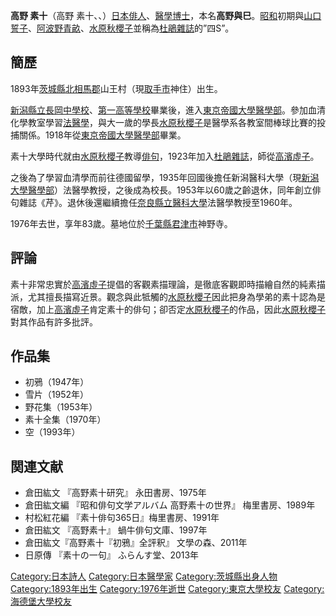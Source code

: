 {{Japanese|japanese=高野 素十|kana=たかの すじゅう|romaji=Takano Suhjyuu}}
{{Japanese|japanese=高野 与巳|kana=たかの よしみ|romaji= Takano Yoshimi}}
'''高野 素十'''（高野 素十、、{{bd|1893年|3月3日|1976年|10月4日|}}）[[日本|日本]][[俳人|俳人]]、[[醫學博士|醫學博士]]，本名'''高野與巳'''。[[昭和|昭和]]初期與[[山口誓子|山口誓子]]、[[阿波野青畝|阿波野青畝]]、[[水原秋櫻子|水原秋櫻子]]並稱為[[杜鵑雜誌|杜鵑雜誌]]的”四S”。

==簡歷==
1893年[[茨城縣|茨城縣]][[北相馬郡|北相馬郡]]山王村（現[[取手市|取手市]]神住）出生。

[[新潟縣立長岡高等學校|新潟縣立長岡中學校]]、[[舊制第一高等學校_(日本)|第一高等學校]]畢業後，進入[[東京帝國大學|東京帝國大學]][[醫學系|醫學部]]。參加血清化學教室學習[[法醫學|法醫學]]，與大一歲的學長[[水原秋櫻子|水原秋櫻子]]是醫學系各教室間棒球比賽的投捕關係。1918年從[[東京帝國大學|東京帝國大學]][[醫學系|醫學部]]畢業。

素十大學時代就由[[水原秋櫻子|水原秋櫻子]]教導[[俳句|俳句]]，1923年加入[[杜鵑雜誌|杜鵑雜誌]]，師從[[高濱虛子|高濱虛子]]。

之後為了學習血清學而前往德國留學，1935年回國後擔任新潟醫科大學（現[[新潟大學|新潟大學]][[醫學系|醫學部]]）法醫學教授，之後成為校長。1953年以60歲之齡退休，同年創立俳句雜誌《芹》。退休後還繼續擔任[[奈良縣立醫科大學|奈良縣立醫科大學]]法醫學教授至1960年。

1976年去世，享年83歲。墓地位於[[千葉縣|千葉縣]][[君津市|君津市]]神野寺。

==評論==
素十非常忠實於[[高濱虛子|高濱虛子]]提倡的客觀素描理論，是徹底客觀即時描繪自然的純素描派，尤其擅長描寫近景。觀念與此牴觸的[[水原秋櫻子|水原秋櫻子]]因此把身為學弟的素十認為是宿敵，加上[[高濱虛子|高濱虛子]]肯定素十的俳句；卻否定[[水原秋櫻子|水原秋櫻子]]的作品，因此[[水原秋櫻子|水原秋櫻子]]對其作品有許多批評。

==作品集==
*初鴉（1947年）
*雪片（1952年）
*野花集（1953年）
*素十全集（1970年）
*空（1993年）

== 関連文献 ==

* 倉田紘文 『高野素十研究』 永田書房、1975年
* 倉田紘文編 『昭和俳句文学アルバム 高野素十の世界』 梅里書房、1989年
* 村松紅花編 『素十俳句365日』梅里書房、1991年
* 倉田紘文 『高野素十』 蝸牛俳句文庫、1997年
* 倉田紘文『高野素十『初鴉』全評釈』 文學の森、2011年
* 日原傳 『素十の一句』 ふらんす堂、2013年
{{DEFAULTSORT: Takano, Suhjyuu}}
[[Category:日本詩人|Category:日本詩人]]
[[Category:日本醫學家|Category:日本醫學家]]
[[Category:茨城縣出身人物|Category:茨城縣出身人物]]
[[Category:1893年出生|Category:1893年出生]]
[[Category:1976年逝世|Category:1976年逝世]]
[[Category:東京大學校友|Category:東京大學校友]]
[[Category:海德堡大學校友|Category:海德堡大學校友]]